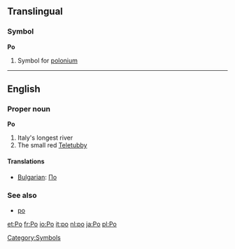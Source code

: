 ==Translingual==
===Symbol===
'''Po'''
#{{Chemistry}} Symbol for [[polonium]]
[[Category:Symbols]]

----

==English==
===Proper noun===
'''Po'''
# Italy's longest river
# The small red [[Teletubby]]
====Translations====
*[[Bulgarian]]: [[По]]
===See also===
*[[po]]

[[et:Po]]
[[fr:Po]]
[[io:Po]]
[[it:po]]
[[nl:po]]
[[ja:Po]]
[[pl:Po]]
